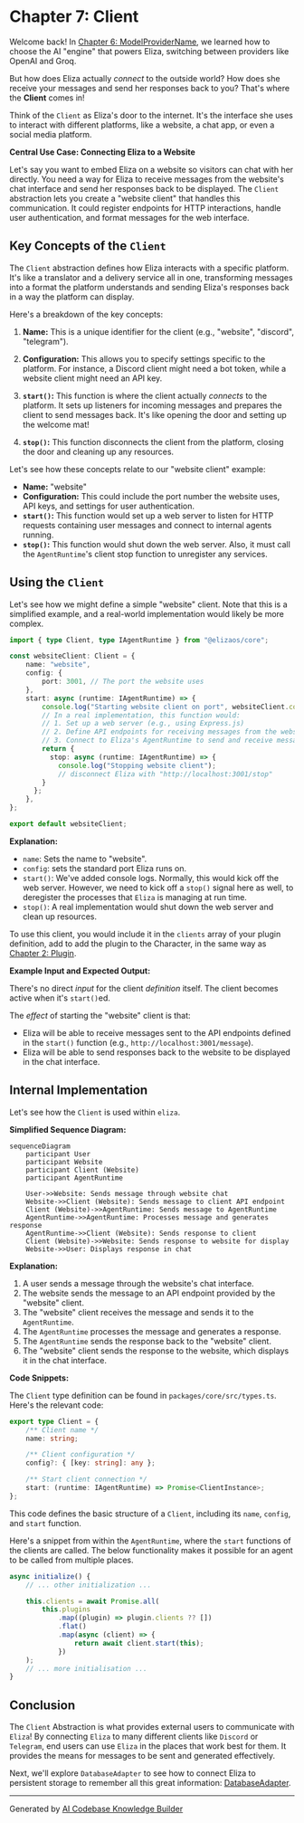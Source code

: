# Chapter 7: Client

Welcome back! In [Chapter 6: ModelProviderName](06_modelprovidername.md), we learned how to choose the AI "engine" that powers Eliza, switching between providers like OpenAI and Groq.

But how does Eliza actually *connect* to the outside world? How does she receive your messages and send her responses back to you? That's where the **Client** comes in!

Think of the `Client` as Eliza's door to the internet. It's the interface she uses to interact with different platforms, like a website, a chat app, or even a social media platform.

**Central Use Case: Connecting Eliza to a Website**

Let's say you want to embed Eliza on a website so visitors can chat with her directly. You need a way for Eliza to receive messages from the website's chat interface and send her responses back to be displayed. The `Client` abstraction lets you create a "website client" that handles this communication. It could register endpoints for HTTP interactions, handle user authentication, and format messages for the web interface.

## Key Concepts of the `Client`

The `Client` abstraction defines how Eliza interacts with a specific platform.  It's like a translator and a delivery service all in one, transforming messages into a format the platform understands and sending Eliza's responses back in a way the platform can display.

Here's a breakdown of the key concepts:

1.  **Name:** This is a unique identifier for the client (e.g., "website", "discord", "telegram").

2.  **Configuration:**  This allows you to specify settings specific to the platform. For instance, a Discord client might need a bot token, while a website client might need an API key.

3.  **`start()`:** This function is where the client actually *connects* to the platform. It sets up listeners for incoming messages and prepares the client to send messages back. It's like opening the door and setting up the welcome mat!

4.  **`stop()`:** This function disconnects the client from the platform, closing the door and cleaning up any resources.

Let's see how these concepts relate to our "website client" example:

*   **Name:** "website"
*   **Configuration:**  This could include the port number the website uses, API keys, and settings for user authentication.
*   **`start()`:** This function would set up a web server to listen for HTTP requests containing user messages and connect to internal agents running.
*   **`stop()`:** This function would shut down the web server. Also, it must call the `AgentRuntime`'s client stop function to unregister any services.

## Using the `Client`

Let's see how we might define a simple "website" client. Note that this is a simplified example, and a real-world implementation would likely be more complex.

```typescript
import { type Client, type IAgentRuntime } from "@elizaos/core";

const websiteClient: Client = {
    name: "website",
    config: {
        port: 3001, // The port the website uses
    },
    start: async (runtime: IAgentRuntime) => {
        console.log("Starting website client on port", websiteClient.config?.port);
        // In a real implementation, this function would:
        // 1. Set up a web server (e.g., using Express.js)
        // 2. Define API endpoints for receiving messages from the website
        // 3. Connect to Eliza's AgentRuntime to send and receive messages
        return {
          stop: async (runtime: IAgentRuntime) => {
            console.log("Stopping website client");
            // disconnect Eliza with "http://localhost:3001/stop"
        }
      };
    },
};

export default websiteClient;
```

**Explanation:**

*   `name`: Sets the name to "website".
*   `config`: sets the standard port Eliza runs on.
*   `start()`: We've added console logs. Normally, this would kick off the web server. However, we need to kick off a `stop()` signal here as well, to deregister the processes that `Eliza` is managing at run time.
*   `stop()`: A real implementation would shut down the web server and clean up resources.

To use this client, you would include it in the `clients` array of your plugin definition, add to add the plugin to the Character, in the same way as [Chapter 2: Plugin](02_plugin.md).

**Example Input and Expected Output:**

There's no direct *input* for the client *definition* itself. The client becomes active when it's `start()`ed.

The *effect* of starting the "website" client is that:

*   Eliza will be able to receive messages sent to the API endpoints defined in the `start()` function (e.g., `http://localhost:3001/message`).
*   Eliza will be able to send responses back to the website to be displayed in the chat interface.

## Internal Implementation

Let's see how the `Client` is used within `eliza`.

**Simplified Sequence Diagram:**

```mermaid
sequenceDiagram
    participant User
    participant Website
    participant Client (Website)
    participant AgentRuntime

    User->>Website: Sends message through website chat
    Website->>Client (Website): Sends message to client API endpoint
    Client (Website)->>AgentRuntime: Sends message to AgentRuntime
    AgentRuntime->>AgentRuntime: Processes message and generates response
    AgentRuntime->>Client (Website): Sends response to client
    Client (Website)->>Website: Sends response to website for display
    Website->>User: Displays response in chat
```

**Explanation:**

1.  A user sends a message through the website's chat interface.
2.  The website sends the message to an API endpoint provided by the "website" client.
3.  The "website" client receives the message and sends it to the `AgentRuntime`.
4.  The `AgentRuntime` processes the message and generates a response.
5.  The `AgentRuntime` sends the response back to the "website" client.
6.  The "website" client sends the response to the website, which displays it in the chat interface.

**Code Snippets:**

The `Client` type definition can be found in `packages/core/src/types.ts`. Here's the relevant code:

```typescript
export type Client = {
    /** Client name */
    name: string;

    /** Client configuration */
    config?: { [key: string]: any };

    /** Start client connection */
    start: (runtime: IAgentRuntime) => Promise<ClientInstance>;
};
```

This code defines the basic structure of a `Client`, including its `name`, `config`, and `start` function.

Here's a snippet from within the `AgentRuntime`, where the `start` functions of the clients are called. The below functionality makes it possible for an agent to be called from multiple places.

```typescript
async initialize() {
    // ... other initialization ...

    this.clients = await Promise.all(
        this.plugins
            .map((plugin) => plugin.clients ?? [])
            .flat()
            .map(async (client) => {
                return await client.start(this);
            })
    );
    // ... more initialisation ...
}
```

## Conclusion

The `Client` Abstraction is what provides external users to communicate with `Eliza`! By connecting `Eliza` to many different clients like `Discord` or `Telegram`, end users can use `Eliza` in the places that work best for them. It provides the means for messages to be sent and generated effectively.

Next, we'll explore `DatabaseAdapter` to see how to connect Eliza to persistent storage to remember all this great information: [DatabaseAdapter](08_databaseadapter.md).


---

Generated by [AI Codebase Knowledge Builder](https://github.com/The-Pocket/Tutorial-Codebase-Knowledge)